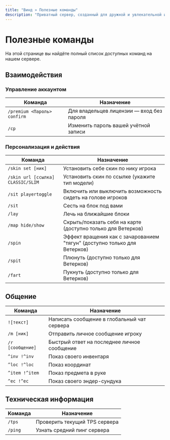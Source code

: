 ```yaml
---
title: "Винд » Полезные команды"
description: "Приватный сервер, созданный для дружной и увлекательной игры."
---
```

# Полезные команды

На этой странице вы найдёте полный список доступных команд на нашем сервере.

## Взаимодействия

### Управление аккаунтом

| Команда | Назначение |
|---------|------------|
| `/premium <Пароль> confirm` | Для владельцев лицензии — вход без пароля |
| `/cp` | Изменить пароль вашей учётной записи |

### Персонализация и действия

| Команда | Назначение |
|---------|------------|
| `/skin set [ник]` | Установить себе скин по нику игрока |
| `/skin url [ссылка] CLASSIC/SLIM` | Установить скин по ссылке (укажите тип модели) |
| `/sit playertoggle` | Включить или выключить возможность сидеть на голове игроков |
| `/sit` | Сесть на блок под вами |
| `/lay` | Лечь на ближайшие блоки |
| `/map hide/show` | Скрыть/показать себя на карте (доступно только для Ветерков) |
| `/spin` | Эффект вращения как с зачарованием "тягун" (доступно только для Ветерков) |
| `/spit` | Плюнуть (доступно только для Ветерков) |
| `/fart` | Пукнуть (доступно только для Ветерков) |

## Общение

| Команда | Назначение |
|---------|------------|
| `![текст]` | Написать сообщение в глобальный чат сервера |
| `/m [ник]` | Отправить личное сообщение игроку |
| `/r [сообщение]` | Быстрый ответ на последнее личное сообщение |
| `^inv !^inv` | Показ своего инвентаря |
| `^loc !^loc` | Показ координат |
| `^item !^item` | Показ предмета в руке |
| `^ec !^ec` | Показ своего эндер-сундука |

## Техническая информация

| Команда | Назначение |
|---------|------------|
| `/tps` | Проверить текущий TPS сервера |
| `/ping` | Узнать средний пинг сервера |
